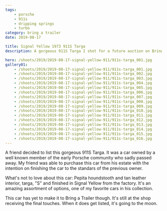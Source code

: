 ```yaml
---
tags:
    - porsche
    - 911s
    - dripping springs
    - turbo
category: bring a trailer
date: 2019-08-17

title: Signal Yellow 1973 911S Targa
description: A gorgeous 911S Targa I shot for a future auction on Bring a Trailer.

hero: /shoots/2019/2019-08-17-signal-yellow-911/911s-targa_001.jpg
gallery01:
    - /shoots/2019/2019-08-17-signal-yellow-911/911s-targa_001.jpg
    - /shoots/2019/2019-08-17-signal-yellow-911/911s-targa_002.jpg
    - /shoots/2019/2019-08-17-signal-yellow-911/911s-targa_003.jpg
    - /shoots/2019/2019-08-17-signal-yellow-911/911s-targa_004.jpg
    - /shoots/2019/2019-08-17-signal-yellow-911/911s-targa_005.jpg
    - /shoots/2019/2019-08-17-signal-yellow-911/911s-targa_006.jpg
    - /shoots/2019/2019-08-17-signal-yellow-911/911s-targa_007.jpg
    - /shoots/2019/2019-08-17-signal-yellow-911/911s-targa_008.jpg
    - /shoots/2019/2019-08-17-signal-yellow-911/911s-targa_009.jpg
    - /shoots/2019/2019-08-17-signal-yellow-911/911s-targa_010.jpg
    - /shoots/2019/2019-08-17-signal-yellow-911/911s-targa_011.jpg
    - /shoots/2019/2019-08-17-signal-yellow-911/911s-targa_012.jpg
    - /shoots/2019/2019-08-17-signal-yellow-911/911s-targa_013.jpg
    - /shoots/2019/2019-08-17-signal-yellow-911/911s-targa_014.jpg
    - /shoots/2019/2019-08-17-signal-yellow-911/911s-targa_015.jpg
    - /shoots/2019/2019-08-17-signal-yellow-911/911s-targa_016.jpg
---
```


A friend decided to list this gorgeous 911S Targa. It was a car owned by a well known member of the early Porsche community who sadly passed away. My friend was able to purchase this car from his estate with the intention on finishing the car to the standars of the previous owner.

What's not to love about this car: Pepita houndstooth and tan leather interior, targa, "S" and finished in Signal Yellow from the factory. It's an amazing assortment of options, one of my favorite cars in his collection.

This car has yet to make it to Bring a Trailer though. It's still at the shop receiving the final touches. When it does get listed, it's going to the moon.
